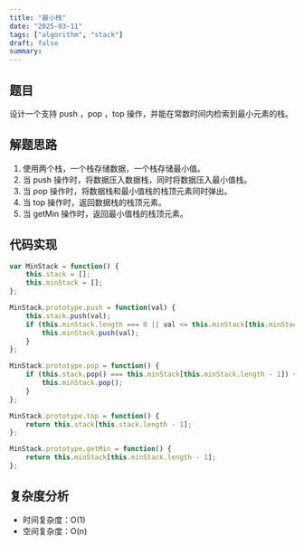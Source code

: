 ```yaml
---
title: "最小栈"
date: "2025-03-11"
tags: ["algorithm", "stack"]
draft: false
summary:
---
```


## 题目

设计一个支持 push ，pop ，top 操作，并能在常数时间内检索到最小元素的栈。


## 解题思路

1. 使用两个栈，一个栈存储数据，一个栈存储最小值。
2. 当 push 操作时，将数据压入数据栈，同时将数据压入最小值栈。
3. 当 pop 操作时，将数据栈和最小值栈的栈顶元素同时弹出。
4. 当 top 操作时，返回数据栈的栈顶元素。
5. 当 getMin 操作时，返回最小值栈的栈顶元素。

## 代码实现

```javascript
var MinStack = function() {
    this.stack = [];
    this.minStack = [];
};

MinStack.prototype.push = function(val) {
    this.stack.push(val);
    if (this.minStack.length === 0 || val <= this.minStack[this.minStack.length - 1]) {
        this.minStack.push(val);
    }
};

MinStack.prototype.pop = function() {
    if (this.stack.pop() === this.minStack[this.minStack.length - 1]) {
        this.minStack.pop();
    }
};

MinStack.prototype.top = function() {
    return this.stack[this.stack.length - 1];
};

MinStack.prototype.getMin = function() {
    return this.minStack[this.minStack.length - 1];
};  
```

## 复杂度分析

- 时间复杂度：O(1)
- 空间复杂度：O(n)



